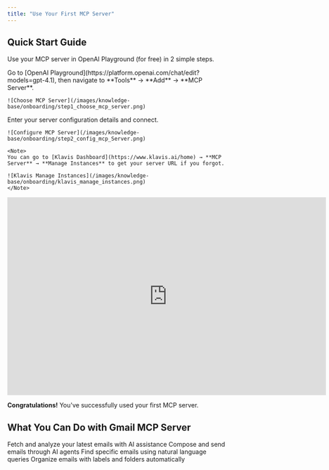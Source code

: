 ```yaml
---
title: "Use Your First MCP Server"
---
```


## Quick Start Guide

Use your MCP server in OpenAI Playground (for free) in 2 simple steps.

<Steps>
  <Step title="Choose Your MCP Server">
    Go to [OpenAI Playground](https://platform.openai.com/chat/edit?models=gpt-4.1), then navigate to **Tools** → **Add** → **MCP Server**.
    
    ![Choose MCP Server](/images/knowledge-base/onboarding/step1_choose_mcp_server.png)
    
  </Step>

  <Step title="Configure MCP Server">
    Enter your server configuration details and connect.
    
    ![Configure MCP Server](/images/knowledge-base/onboarding/step2_config_mcp_Server.png)

    <Note>
    You can go to [Klavis Dashboard](https://www.klavis.ai/home) → **MCP Server** → **Manage Instances** to get your server URL if you forgot.
    
    ![Klavis Manage Instances](/images/knowledge-base/onboarding/klavis_manage_instances.png)
    </Note>
    
  </Step>
</Steps>

<iframe
  width="725"
  height="450"
  src="https://www.youtube.com/embed/x2Aof20XGxo"
  title="YouTube video player"
  frameBorder="0"
  allow="accelerometer; autoplay; clipboard-write; encrypted-media; gyroscope; picture-in-picture; web-share"
  allowFullScreen
></iframe>

<Check>**Congratulations!** You've successfully used your first MCP server.</Check>

## What You Can Do with Gmail MCP Server

<CardGroup cols={2}>
  <Card title="Read Emails" icon="envelope-open">
    Fetch and analyze your latest emails with AI assistance
  </Card>
  <Card title="Send Emails" icon="paper-plane">
    Compose and send emails through AI agents
  </Card>
  <Card title="Search Emails" icon="magnifying-glass">
    Find specific emails using natural language queries
  </Card>
  <Card title="Manage Labels" icon="tags">
    Organize emails with labels and folders automatically
  </Card>
</CardGroup>
